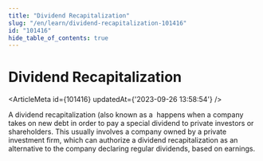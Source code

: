 ```yaml
---
title: "Dividend Recapitalization"
slug: "/en/learn/dividend-recapitalization-101416"
id: "101416"
hide_table_of_contents: true
---
```



# Dividend Recapitalization

<ArticleMeta id={101416} updatedAt={'2023-09-26 13:58:54'} />
<div className='border-solid border-b border-t-0 my-4 border-[var(--ifm-color-gray-300)]' />

A dividend recapitalization (also known as a  happens when a company takes on new debt in order to pay a special dividend to private investors or shareholders. This usually involves a company owned by a private investment firm, which can authorize a dividend recapitalization as an alternative to the company declaring regular dividends, based on earnings.
